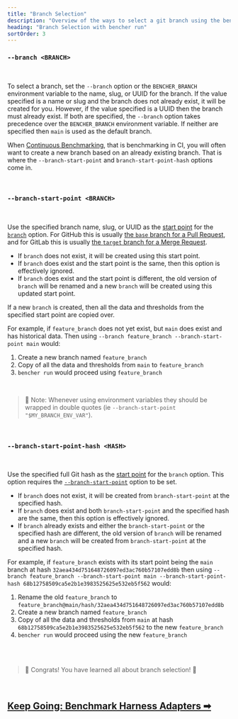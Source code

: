 ```yaml
---
title: "Branch Selection"
description: "Overview of the ways to select a git branch using the bencher run CLI subcommand"
heading: "Branch Selection with bencher run"
sortOrder: 3
---
```


### `--branch <BRANCH>`

<br />

To select a branch, set the `--branch` option or the `BENCHER_BRANCH` environment variable
to the name, slug, or UUID for the branch.
If the value specified is a name or slug and the branch does not already exist, it will be created for you.
However, if the value specified is a UUID then the branch must already exist.
If both are specified, the `--branch` option takes precedence over the `BENCHER_BRANCH` environment variable.
If neither are specified then `main` is used as the default branch.

When [Continuous Benchmarking](/docs/explanation/continuous-benchmarking/), that is benchmarking in CI,
you will often want to create a new branch based on an already existing branch.
That is where the `--branch-start-point` and `branch-start-point-hash` options come in.

<br />

### `--branch-start-point <BRANCH>`

<br />

Use the specified branch name, slug, or UUID as the [start point][start point] for the [`branch`](#--branch-branch) option.
For GitHub this is usually [the `base` branch for a Pull Request][github base],
and for GitLab this is usually [the `target` branch for a Merge Request][gitlab target].

- If `branch` does not exist, it will be created using this start point.
- If `branch` does exist and the start point is the same, then this option is effectively ignored.
- If `branch` does exist and the start point is different, the old version of `branch` will be renamed
  and a new `branch` will be created using this updated start point.

If a new `branch` is created, then all the data and thresholds from the specified start point are copied over.

For example, if `feature_branch` does not yet exist, but `main` does exist and has historical data.
Then using `--branch feature_branch --branch-start-point main` would:
1. Create a new branch named `feature_branch`
2. Copy of all the data and thresholds from `main` to `feature_branch`
3. `bencher run` would proceed using `feature_branch`

[start point]: https://git-scm.com/docs/git-branch#Documentation/git-branch.txt-ltstart-pointgt
[github base]: https://docs.github.com/en/pull-requests/collaborating-with-pull-requests/proposing-changes-to-your-work-with-pull-requests/about-branches#working-with-branches
[gitlab target]: https://docs.gitlab.com/ee/user/project/merge_requests/creating_merge_requests.html#from-the-merge-request-list

<br />

> 🐰 Note: Whenever using environment variables they should be wrapped in double quotes (ie `--branch-start-point "$MY_BRANCH_ENV_VAR"`).

<br />

### `--branch-start-point-hash <HASH>`

<br />

Use the specified full Git hash as the [start point][start point] for the `branch` option.
This option requires the [`--branch-start-point`](#--branch-start-point-branch) option to be set.

- If `branch` does not exist, it will be created from `branch-start-point` at the specified hash.
- If `branch` does exist and both `branch-start-point` and the specified hash are the same,
  then this option is effectively ignored.
- If `branch` already exists and either the `branch-start-point` or the specified hash are different,
  the old version of `branch` will be renamed
  and a new `branch` will be created from `branch-start-point` at the specified hash.

For example, if `feature_branch` exists with its start point being the `main` branch
at hash `32aea434d751648726097ed3ac760b57107edd8b`
then using `--branch feature_branch --branch-start-point main --branch-start-point-hash 68b12758509ca5e2b1e3983525625e532eb5f562`
would:

1. Rename the old `feature_branch` to `feature_branch@main/hash/32aea434d751648726097ed3ac760b57107edd8b`
1. Create a new branch named `feature_branch`
1. Copy of all the data and thresholds from `main` at hash `68b12758509ca5e2b1e3983525625e532eb5f562` to the new `feature_branch`
1. `bencher run` would proceed using the new `feature_branch`

[start point]: https://git-scm.com/docs/git-branch#Documentation/git-branch.txt-ltstart-pointgt

<br />
<br />

> 🐰 Congrats! You have learned all about branch selection! 🎉

<br/>

<h2><a href="/docs/explanation/adapters/">Keep Going: Benchmark Harness Adapters ➡</a></h2>
